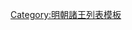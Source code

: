 {{ming|title=明朝新蔡國諸王|ed=新蔡國|head=[[弘治 (明朝)|弘治]]九年（[[1496年]]）封。|
{{ming/title}}
{{ming/list|新蔡端穆王|[[朱當泘]]|朱陽鑄、庶十一子<ref>[[朱陽鑄#子嗣]]</ref>|[[1496年]]—[[1547年]]|弘治九年封。[[嘉靖]]二十六年薨。}}
{{ming/list|新蔡昭和王|[[朱健楖]]|朱當泘、嫡一子|[[1550年]]—[[1570年]]|嘉靖二十九年襲封。[[隆庆 (明朝)|隆慶]]四年薨。}}
{{ming/list|新蔡恭惠王|[[朱觀煃]]|朱健楖、嫡一子|[[1574年]]—[[1609年]]|[[萬曆]]二年襲封。三十七年薨。}}
{{ming/list|新蔡王|[[朱頤掛]]<ref>《萬曆兗州府志》</ref>|朱觀煃、嫡一子|[[1612年]]|萬曆三年封[[长子 (封号)|長子]]。四十年襲封，同年薨。無子，除。}}
{{ming/note|附管理府事}}
{{ming/list|新蔡輔國將軍|[[朱壽鍊]]|朱觀煃、孫|？—[[1626年]]|管理府事。[[天啟 (明朝)|天啟]]六年卒<ref>《朱壽鍊墓誌》，《兖州历代碑刻录考》，齊魯書社，2013年，第210-212頁。</ref>。}}
{{ming/note|附註}}
{{ming/note|ref}}
}}<noinclude>
[[Category:明朝諸王列表模板]]
</noinclude>